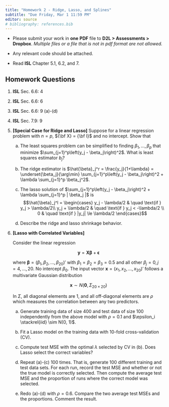 ```yaml
---
title: "Homework 2 - Ridge, Lasso, and Splines"
subtitle: "Due Friday, Mar 1 11:59 PM"
editor: source
# bibliography: references.bib
---
```


::: {.hidden}
\def\bx{\mathbf{x}}
\def\bg{\mathbf{g}}
\def\bw{\mathbf{w}}
\def\bb{\mathbf{b}}
\def\bu{\mathbf{u}}
\def\bbeta{\boldsymbol \beta}
\def\bgamma{\boldsymbol \gamma}
\def\bep{\boldsymbol \epsilon}
\def\bH{\mathbf{H}}
\def\bX{\mathbf{X}}
\def\by{\mathbf{y}}
\def\bH{\mathbf{H}}
\def\bI{\mathbf{I}}
\def\bS{\mathbf{S}}
\def\bU{\mathbf{U}}
\def\bV{\mathbf{V}}
\def\bW{\mathbf{W}}
\def\bD{\mathbf{D}}
\def\T{\text{T}}
\def\cov{\mathrm{Cov}}
\def\cor{\mathrm{Corr}}
\def\var{\mathrm{Var}}
\def\E{\mathrm{E}}
\def\bmu{\boldsymbol \mu}
<!-- \DeclareMathOperator*{\argmin}{arg\,min} -->
\def\Trace{\text{Trace}}
:::

- Please submit your work in **one** **PDF** file to **D2L \> Assessments \> Dropbox**. *Multiple files or a file that is not in pdf format are not allowed.*

- Any relevant code should be attached.

- Read **ISL** Chapter 5.1, 6.2, and 7.



## Homework Questions

<!-- (@) **ISL** Sec. 5.4: 3 -->

(@) **ISL** Sec. 6.6: 4

(@) **ISL** Sec. 6.6: 6

(@) **ISL** Sec. 6.6: 9 (a)-(d)

(@) **ISL** Sec. 7.9: 9

(@) **[Special Case for Ridge and Lasso]** Suppose for a linear regression problem with $n = p$, ${\bf X} = {\bf I}$ and no intercept. Show that

    (a) The least squares problem can be simplified to finding $\beta_1,     \dots, \beta_p$ that minimize $\sum_{j=1}^p\left(y_j - \beta_j\right)^2$. What is least squares estimator $b_j$?
    
    (b) The ridge estimator is $\hat{\beta}_j^r = \frac{y_j}{1+\lambda} = \underset{\beta_j}{\arg\min} \sum_{j=1}^p\left(y_j - \beta_j\right)^2 + \lambda \sum_{j=1}^p \beta_j^2$.
    
    (c) The lasso solution of $\sum_{j=1}^p\left(y_j - \beta_j\right)^2 + \lambda \sum_{j=1}^p | \beta_j |$ is 
$$\hat{\beta}_j^l = 
  \begin{cases}
    y_j - \lambda/2       & \quad \text{if } y_j > \lambda/2\\
    y_j + \lambda/2       & \quad \text{if } y_j < -\lambda/2 \\
    0  & \quad \text{if } |y_j| \le \lambda/2
  \end{cases}$$
  
    (d) Describe the ridge and lasso shrinkage behavior.

(@) **[Lasso with Correlated Variables]**


    Consider the linear regression

    $$ \by = \bX \bbeta + \bep $$
    
    where $\bbeta = (\beta_1, \beta_2, \ldots, \beta_{20})'$ with $\beta_1 = \beta_{2} = \beta_{3} = 0.5$ and all other $\beta_j = 0, j = 4, \dots, 20$. No intercept $\beta_0$. The input vector $\bx = (x_1, x_2, \dots, x_{20})'$ follows a multivariate Gaussian distribution

    $$\bx \sim N\left(\mathbf{0}, \Sigma_{20 \times 20}\right)$$

      In $\Sigma$, all diagonal elements are 1, and all off-diagonal elements are $\rho$ which measures the correlation between any two predictors.

    (a) Generate training data of size 400 and test data of size 100 independently from the above model with $\rho = 0.1$ and $\epsilon_i \stackrel{iid} \sim N(0, 1)$.
    
    (b) Fit a Lasso model on the training data with 10-fold cross-validation (CV).
    
    (c) Compute test MSE with the optimal $\lambda$ selected by CV in (b). Does Lasso select the correct variables?
    
    (d) Repeat (a)-(c) 100 times. That is, generate 100 different training and test data sets. For each run, record the test MSE and whether or not the true model is correctly selected. Then compute the average test MSE and the proportion of runs where the correct model was selected.
    
    (e) Redo (a)-(d) with $\rho = 0.6$. Compare the two average test MSEs and the proportions. Comment the result.



<!-- ## Exercises required for MSSC PhD students -->

<!-- 1. **ISL** Sec. 6.6: 5 -->

<!-- 2. **ISL** Sec. 7.9: 11 -->

<!-- 3. Define the objective of the **elastic net** problem $J_1(\bbeta) = \|\by - \bX\bbeta \| ^2 + \lambda_2 \|\bbeta\|_2^2  + \lambda_1 \|\bbeta\|_1$ and the objective of Lasso $J_2(\bbeta) = \|\tilde{\by} - \tilde{\bX}\bbeta \| ^2 + c\lambda_1 \|\bbeta\|_1$ where $c = (1+\lambda_2)^{-1/2}$, and $$\tilde{\bX} = c \begin{pmatrix} \bX \\ -->
<!-- \sqrt{\lambda_2}\bI_p \end{pmatrix}, \quad \tilde{\by} = \begin{pmatrix} \by \\ \mathbf{0}_{p\times 1} \end{pmatrix}.$$ Show that $J_1(c\bbeta) = J_2(\bbeta)$. Therefore the elastic net problem can be solved using algorithms for Lasso on modified data. -->





<!-- ## Optional Exercises -->

<!-- Let the ridge estimator be $\hat{\bbeta}^r = (\bX'\bX + \lambda \bI)^{-1}\bX' \by$. Show that  -->

<!-- 1. $\hat{\bbeta}^r = (\bX'\bX + \lambda \bI)^{-1}(\bX'\bX)\bb$, and hence $\hat{\beta}_j^r = \frac{b_j}{1+\lambda}$ is a special case when $\bX'\bX = \bI$.  -->

<!-- 2. The bias $\E\left( \hat{\bbeta}^r \right) - \bbeta = \left[ (\bX'\bX + \lambda \bI)^{-1}(\bX'\bX) - \bI\right]\bbeta$, and hence $\text{Bias}(\hat{\beta}_j^r) = \frac{-\lambda}{1+\lambda}\beta_j$ when $\bX'\bX = \bI$.  -->

<!-- 3. $\sum_{j=1}^p \left( \hat{\beta}_j^r - \beta_j\right)^2 = \lambda^2 \bbeta' \left( \bX'\bX + \lambda \bI \right)^{-2}\bbeta = \sum_{j=1}^p \frac{\lambda^2}{(d_j^2 + \lambda)^2}\beta_j^2$. -->

<!-- 4. $\var\left( \hat{\beta}_j^r \right) = \sigma^2\frac{d_j^2}{\left(d_j^2+\lambda\right)^2}$ where $d_j$ is the $j$-th singular value of $\bX$. Hence $\var\left( \hat{\beta}_j^r \right) = \sigma^2\frac{1}{\left(1+\lambda\right)^2}$ when $\bX'\bX = \bI$.  -->

<!-- 5. $\hat{\by}^r = \bX \hat{\bbeta}^r = \bX (\bX'\bX + \lambda \bI)^{-1}\bX' \by = \sum_{j=1}^p \bu_j \left( \frac{d_j^2}{d_j^2+\lambda}\bu_j'\by\right)$ where $\bu_j$ is the $j$-th column of the SVD of $\bX = \bU\bD\bV'$. Hence, a greater amount of shrinkage is applied to the coordinates of basis vectors with smaller $d_j^2$. -->

<!-- 6. The trace of the projection matrix $\bH_{\lambda} = \bX (\bX'\bX + \lambda \bI)^{-1}\bX'$ defines the **effective degrees of freedom**. In general, $\text{tr}(H) = \sum_{j=1}^p \frac{d_j^2}{d_j^2+\lambda}$. For linear regression where $\lambda = 0$, $\text{tr}(H) = p$.  -->